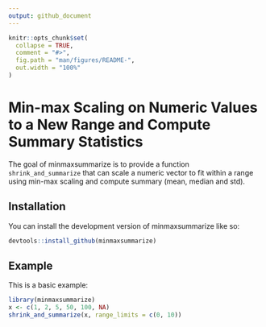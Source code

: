 ```yaml
---
output: github_document
---
```


<!-- README.md is generated from README.Rmd. Please edit that file -->

```r
knitr::opts_chunk$set(
  collapse = TRUE,
  comment = "#>",
  fig.path = "man/figures/README-",
  out.width = "100%"
)
```

# Min-max Scaling on Numeric Values to a New Range and Compute Summary Statistics

<!-- badges: start -->
<!-- badges: end -->

The goal of minmaxsummarize is to provide a function `shrink_and_summarize` that can scale a numeric vector to fit within a range using min-max scaling and compute summary (mean, median and std). 

## Installation

You can install the development version of minmaxsummarize like so:

``` r
devtools::install_github(minmaxsummarize)
```

## Example

This is a basic example:

```r
library(minmaxsummarize)
x <- c(1, 2, 5, 50, 100, NA)
shrink_and_summarize(x, range_limits = c(0, 10))
```
